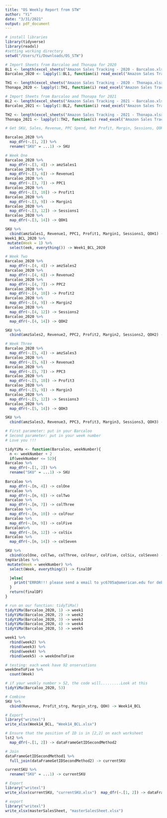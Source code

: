 ```yaml
---
title: "OS Weekly Report from STW"
author: "Yi"
date: "3/31/2021"
output: pdf_document
---
```


```r
# install libraries
library(tidyverse)
library(readxl)
#setting working directory
setwd("/Users/Yi/Downloads/OS_STW")

```

```r
# Import Sheets from Barcaloo and Thonapa for 2020
BL1 <- length(excel_sheets("Amazon Sales Tracking - 2020 - Barcaloo.xlsx"))
Barcaloo_2020 <- lapply(1:BL1, function(i) read_excel("Amazon Sales Tracking - 2020 - Barcaloo.xlsx", sheet = i))

TH1 <- length(excel_sheets("Amazon Sales Tracking - 2020 - Thonapa.xlsx"))
Thonapa_2020 <- lapply(1:TH1, function(i) read_excel("Amazon Sales Tracking - 2020 - Thonapa.xlsx", sheet = i))

```

```r
# Import Sheets from Barcaloo and Thonapa for 2021
BL2 <- length(excel_sheets("Amazon Sales Tracking - 2021 - Barcaloo.xlsx"))
Barcaloo_2021 <- lapply(1:BL2, function(i) read_excel("Amazon Sales Tracking - 2021 - Barcaloo.xlsx", sheet = i))

TH2 <- length(excel_sheets("Amazon Sales Tracking - 2021 - Thonapa.xlsx"))
Thonapa_2021 <- lapply(1:TH2, function(i) read_excel("Amazon Sales Tracking - 2021 - Thonapa.xlsx", sheet = i))
```

```r
# Get SKU, Sales, Revenue, PPC Spend, Net Profit, Margin, Sessions, QOH

Barcaloo_2020 %>%
  map_dfr(~.[1, 2]) %>%
  rename("SKU" = ...1) -> SKU

# Week One
Barcaloo_2020 %>%
  map_dfr(~.[3, 4]) -> amzSales1
Barcaloo_2020 %>%
  map_dfr(~.[3, 6]) -> Revenue1
Barcaloo_2020 %>%
  map_dfr(~.[3, 7]) -> PPC1
Barcaloo_2020 %>%
  map_dfr(~.[3, 10]) -> Profit1
Barcaloo_2020 %>%
  map_dfr(~.[3, 9]) -> Margin1
Barcaloo_2020 %>%
  map_dfr(~.[3, 12]) -> Sessions1
Barcaloo_2020 %>%
  map_dfr(~.[3, 14]) -> QOH1

SKU %>%
  cbind(amzSales1, Revenue1, PPC1, Profit1, Margin1, Sessions1, QOH1) -> Week1_BCL_2020
Week1_BCL_2020 %>%
 mutate(Week = 1) %>%
  select(eek, everything()) -> Week1_BCL_2020

# Week Two
Barcaloo_2020 %>%
  map_dfr(~.[4, 4]) -> amzSales2
Barcaloo_2020 %>%
  map_dfr(~.[4, 6]) -> Revenue2
Barcaloo_2020 %>%
  map_dfr(~.[4, 7]) -> PPC2
Barcaloo_2020 %>%
  map_dfr(~.[4, 10]) -> Profit2
Barcaloo_2020 %>%
  map_dfr(~.[4, 9]) -> Margin2
Barcaloo_2020 %>%
  map_dfr(~.[4, 12]) -> Sessions2
Barcaloo_2020 %>%
  map_dfr(~.[4, 14]) -> QOH2

SKU %>%
  cbind(amzSales2, Revenue2, PPC2, Profit2, Margin2, Sessions2, QOH2) -> Week2_BCL_2020

# Week Three
Barcaloo_2020 %>%
  map_dfr(~.[5, 4]) -> amzSales3
Barcaloo_2020 %>%
  map_dfr(~.[5, 6]) -> Revenue3
Barcaloo_2020 %>%
  map_dfr(~.[5, 7]) -> PPC3
Barcaloo_2020 %>%
  map_dfr(~.[5, 10]) -> Profit3
Barcaloo_2020 %>%
  map_dfr(~.[5, 9]) -> Margin3
Barcaloo_2020 %>%
  map_dfr(~.[5, 12]) -> Sessions3
Barcaloo_2020 %>%
  map_dfr(~.[5, 14]) -> QOH3

SKU %>%
  cbind(amzSales3, Revenue3, PPC3, Profit3, Margin3, Sessions3, QOH3) -> Week3_BCL_2020

```

```r
# First parameter: put in your Barcaloo
# Second parameter: put in your week number
# Love you !!!

tidyYiMa <- function(Barcaloo, weekNumber){
  n <- weekNumber + 2
  if(weekNumber <= 52){
Barcaloo %>%
  map_dfr(~.[1, 2]) %>%
  rename("SKU" = ...1) -> SKU
    
Barcaloo %>%
  map_dfr(~.[n, 4]) -> colOne
Barcaloo %>%
  map_dfr(~.[n, 6]) -> colTwo
Barcaloo %>%
  map_dfr(~.[n, 7]) -> colThree
Barcaloo %>%
  map_dfr(~.[n, 10]) -> colFour
Barcaloo %>%
  map_dfr(~.[n, 9]) -> colFive
Barcaloo%>%
  map_dfr(~.[n, 12]) -> colSix
Barcaloo %>%
  map_dfr(~.[n, 14]) -> colSeven

SKU %>%
  cbind(colOne, colTwo, colThree, colFour, colFive, colSix, colSeven) -> tmpVaribles
tmpVaribles %>%
 mutate(Week = weekNumber) %>%
  select(Week, everything()) -> finalDF

  }else{
    print("ERROR!!! please send a email to yc6705a@american.edu for debugging")
  }
  return(finalDF)
}
```

```r
# run on our function: tidyTiMa()
tidyYiMa(Barcaloo_2020, 1) -> week1
tidyYiMa(Barcaloo_2020, 2) -> week2
tidyYiMa(Barcaloo_2020, 3) -> week3
tidyYiMa(Barcaloo_2020, 4) -> week4
tidyYiMa(Barcaloo_2020, 5) -> week5

week1 %>%
  rbind(week2) %>%
  rbind(week3) %>%
  rbind(week4) %>%
  rbind(week5) -> weekOneToFive

# testing: each week have 92 onservations
weekOneToFive %>%
  count(Week)

# if your weekly number > 52, the code will.........Look at this
tidyYiMa(Barcaloo_2020, 53)
```


```r
# Combine
SKU %>%
  cbind(Revenue, Profit_strg, Margin_strg, QOH) -> Week14_BCL

# Export
library("writexl")
write_xlsx(Week14_BCL, "Week14_BCL.xlsx")
```

```r
# Ensure that the position of ID is in [2,2] on each worksheet
lst2 %>%
  map_dfr(~.[1, 2]) -> dataFrameGetIDSecondMethod2

# Join
dataFrameGetIDSecondMethod1 %>%
  full_join(dataFrameGetIDSecondMethod2) -> currentSKU

currentSKU %>%
  rename("SKU" = ...1) -> currentSKU

# Export
library("writexl")
write_xlsx(currentSKU, "currentSKU.xlsx")  map_dfr(~.[1, 2]) -> dataFrameGetIDSecondMethod1

```

```r
# export
library("writexl")
write_xlsx(masterSalesSheet, "masterSalesSheet.xlsx")

```
